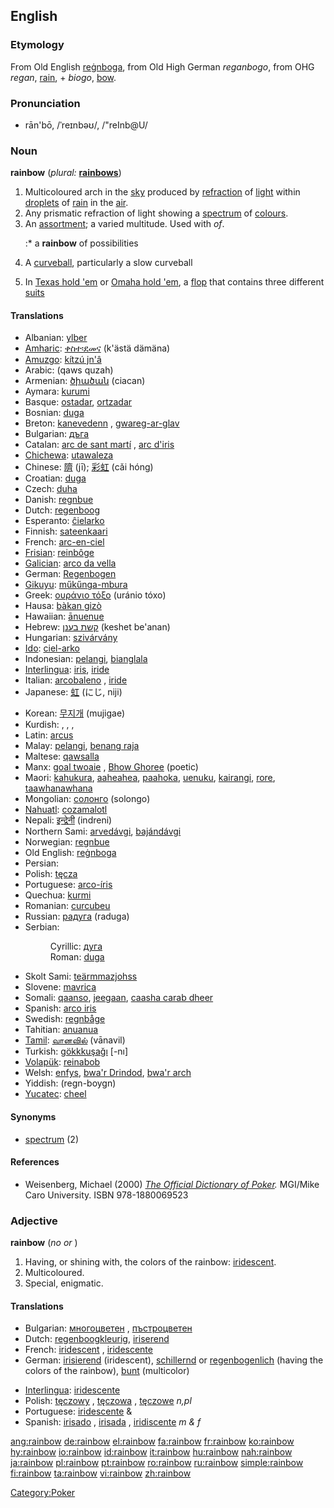 {{wikipedia}}
==English==

===Etymology===
From Old English [[regnboga|reġnboga]], from Old High German ''reganbogo'', from OHG ''regan'', [[rain]], + ''biogo'', [[bow]].

===Pronunciation===
*rān'bō, /ˈreɪnbəʊ/, /"reInb@U/

===Noun===
'''rainbow'''  (''plural:'' '''[[rainbows]]''')

# Multicoloured arch in the [[sky]] produced by [[refraction]] of [[light]] within [[droplet]]s of [[rain]] in the [[air]].
# Any prismatic refraction of light showing a [[spectrum]] of [[colour]]s.
# An [[assortment]]; a varied multitude. Used with ''of''.
#:* a '''rainbow''' of possibilities
# {{baseball}} A [[curveball]], particularly a slow curveball
# {{context|poker slang}} In [[Texas hold 'em]] or [[Omaha hold 'em]], a [[flop]] that contains three different [[suit]]s

====Translations====

{{top}}
*Albanian: [[ylber]] {{m}}
*[[Amharic]]: [[ቀስተ፡ደመና]] (k'ästä dämäna)
*[[Amuzgo]]: [[kítzú jn'â]]
*Arabic: {{ARchar|[[قوس قزح]]}} (qaws quzah)
*Armenian: [[ծիածան]] (ciacan)
*Aymara: [[kurumi]]
*Basque: [[ostadar]], [[ortzadar]]
*Bosnian: [[duga]] {{f}}
*Breton: [[kanevedenn]] {{f}}, [[gwareg-ar-glav]] {{f}}
*Bulgarian: [[дъга]] {{f}}
*Catalan: [[arc de sant martí]] {{m}}, [[arc d'iris]] {{m}}
*[[Chichewa]]: [[utawaleza]]
*Chinese: [[隮]] (jī); [[彩虹]] (cǎi hóng)
*Croatian: [[duga]] {{f}}
*Czech: [[duha]] {{f}}
*Danish: [[regnbue]]
*Dutch: [[regenboog]] {{m}}
*Esperanto: [[ĉielarko]]
*Finnish: [[sateenkaari]]
*French: [[arc-en-ciel]] {{m}}
*[[Frisian]]: [[reinbôge]]
*[[Galician]]: [[arco da vella]] {{m}}
*German: [[Regenbogen]] {{m}}
*[[Gikuyu]]: [[műkűnga-mbura]]
*Greek: [[ουράνιο τόξο]] {{n}} (uránio tóxo)
*Hausa: [[bàkan gizò]] {{m}}
*Hawaiian: [[ānuenue]]
*Hebrew: [[קשת בענן]] {{m}} (keshet be'anan)
*Hungarian: [[szivárvány]]
*[[Ido]]: [[ciel-arko]]
*Indonesian: [[pelangi]], [[bianglala]]
*[[Interlingua]]: [[iris]], [[iride]]
*Italian: [[arcobaleno]] {{m}}, [[iride]] {{f}}
*Japanese: [[虹]] (にじ, niji)
{{mid}}
*Korean: [[무지개]] (mujigae)
*Kurdish: {{trad|ku|keskesor}} {{f}}, {{trad|ku|keskûala}} {{f}}, {{trad|ku|qozeqer}} {{f}}, {{trad|ku|bûka baranê}} {{f}}
*Latin: [[arcus]] {{m}}
*Malay: [[pelangi]], [[benang raja]]
*Maltese: [[qawsalla]] {{f}}
*Manx: [[goal twoaie]] {{m}}, [[Bhow Ghoree]] {{m}} (poetic)
*Maori: [[kahukura]], [[aaheahea]], [[paahoka]], [[uenuku]], [[kairangi]], [[rore]], [[taawhanawhana]]
*Mongolian: [[солонго]] (solongo)
*[[Nahuatl]]: [[cozamalotl]]
*Nepali: [[इन्द्रेनी]] (indreni)
*Northern Sami: [[arvedávgi]], [[bajándávgi]]
*Norwegian: [[regnbue]]
*Old English: [[regnboga|reġnboga]]
*Persian: {{FAchar|[[رنگین کمان]]}}
*Polish: [[tęcza]] {{f}}
*Portuguese: [[arco-íris]] {{m}}
*Quechua: [[kurmi]]
*Romanian: [[curcubeu]] {{m}}
*Russian: [[радуга]] (raduga) {{f}}
*Serbian:
*:Cyrillic: [[дуга#Serbian|дуга]] {{f}}
*:Roman: [[duga#Serbian|duga]] {{f}}
*Skolt Sami: [[teärmmazjohss]]
*Slovene: [[mavrica]] {{f}}
*Somali: [[qaanso]], [[jeegaan]], [[caasha carab dheer]]
*Spanish: [[arco iris]] {{m}}
*Swedish: [[regnbåge]]
*Tahitian: [[anuanua]]
*[[Tamil]]: [[வானவில்]] (vānavil)
*Turkish: [[gökkkuşağı]] [-nı]
*[[Volapük]]: [[reinabob]]
*Welsh: [[enfys]], [[bwa'r Drindod]], [[bwa'r arch]]
*Yiddish: (regn-boygn) {{m}}
*[[Yucatec]]: [[cheel]]
{{bottom}}

====Synonyms====
*[[spectrum]] (2)

====References====

*Weisenberg, Michael (2000) ''[http://www.poker1.com/mcu/pokerdictionary/mculib_dictionary_info.asp The Official Dictionary of Poker].''  MGI/Mike Caro University.  ISBN 978-1880069523

[[Category:Poker]]

===Adjective===
'''rainbow'''  (''no'' {{compar}} ''or'' {{superl}})

# Having, or shining with, the colors of the rainbow: [[iridescent]].
# Multicoloured.
# Special, enigmatic.

====Translations====

{{top}}
*Bulgarian: [[многоцветен]] {{m}}, [[пъстроцветен]] {{m}}
*Dutch: [[regenboogkleurig]], [[iriserend]]
*French: [[iridescent]] {{m}}, [[iridescente]] {{f}}
*German: [[irisierend]] (iridescent), [[schillernd]] or [[regenbogenlich]] (having the colors of the rainbow), [[bunt]] (multicolor)
{{mid}}
*[[Interlingua]]: [[iridescente]]
*Polish: [[tęczowy]] {{m}}, [[tęczowa]] {{f}}, [[tęczowe]] ''n,pl''
*Portuguese: [[iridescente]] {{m}} & {{f}}
*Spanish: [[irisado]] {{m}}, [[irisada]] {{f}}, [[iridiscente]] ''m & f''
{{bottom}}

[[ang:rainbow]]
[[de:rainbow]]
[[el:rainbow]]
[[fa:rainbow]]
[[fr:rainbow]]
[[ko:rainbow]]
[[hy:rainbow]]
[[io:rainbow]]
[[id:rainbow]]
[[it:rainbow]]
[[hu:rainbow]]
[[nah:rainbow]]
[[ja:rainbow]]
[[pl:rainbow]]
[[pt:rainbow]]
[[ro:rainbow]]
[[ru:rainbow]]
[[simple:rainbow]]
[[fi:rainbow]]
[[ta:rainbow]]
[[vi:rainbow]]
[[zh:rainbow]]